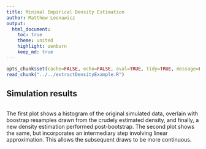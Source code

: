 ```yaml
---
title: Minimal Empirical Density Estimation
author: Matthew Leonawicz
output:
  html_document:
    toc: true
    theme: united
    highlight: zenburn
    keep_md: true
---
```


```r
opts_chunk$set(cache=FALSE, echo=FALSE, eval=TRUE, tidy=TRUE, message=FALSE, warning=FALSE)
read_chunk("../../extractDensityExample.R")
```


## Simulation results

```r
```

The first plot shows a histogram of the original simulated data, overlain with boostrap resamples drawn from the crudely estimated density, and finally, a new density estimation performed post-bootstrap.
The second plot shows the same, but incorporates an intermediary step involving linear approximation.
This allows the subsequent draws to be more continuous.

```r
```

```r
```
